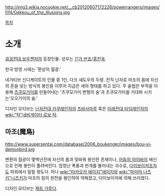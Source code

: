 http://img3.wikia.nocookie.net/__cb20120607172226/powerrangers/images/f/f4/Gekkou_of_the_Illusions.jpg

[[목차]]
= 소개 =
[[굉굉전대 보우켄저]]의 등장인물. 성우는 [[긴가 반죠]]/[[홍진욱]].

한국 방영 시에는 '환상의 월광.'

네거티브 신디케이트의 인물 중 1인, 다크 섀도우의 두령. 전직 닌자로 마조의 몸에 자신의 혼을 넣는 방식의 봉인을 이루어 지금은 새의 형태를 하고 있다. 주 술법은 부적을 이용해 [[츠쿠모가미]]를 만들어내는 '츠쿠모가미 변형의 술'과 츠쿠모가미를 거대화 시키는'오오가미의 술.'

디자인 모티브는 [[닌자전대 카쿠레인저]]의 [[츠바사마루]] 혹은 [[미래전대 타임레인저]]의 [[wiki:"탁"네비게이터 로보 탁]].

== 마조(魔鳥) ==
http://www.supersentai.com/database/2006_boukenger/images/bou-vi-demonbird.jpg

변환의 월광이 몇백년전에 자신의 몸과 맞바꿔 봉인한 존재이나, [[어둠의 야이바]]의 배신으로 인해 봉인이 풀려버린다. 엄청난 폭풍과 번개를 불러내는 괴수로, [[다이보이저]]조차도 파워에서 밀릴 정도다. 허나 [[wiki:"타카오카 에이지"에이지]]와 [[wiki:"마미야 나츠키"나츠키]]가 마조의 힘의 원천을 봉인하여 약해졌고, 다이보이저에 의해 쓰러졌다.

디자인 모티브는 [[제트 가루다]].

